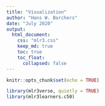 ```yaml
---
title: "Visualization"
author: "Hans W. Borchers"
date: "July 2020"
output:
  html_document:
    css: "mlr3.css"
    keep_md: true
    toc: true
    toc_float:
      collapsed: false
---
```


```r
knitr::opts_chunk$set(echo = TRUE)
```

```r
library(mlr3verse, quietly = TRUE)
library(mlr3learners.c50)
```
